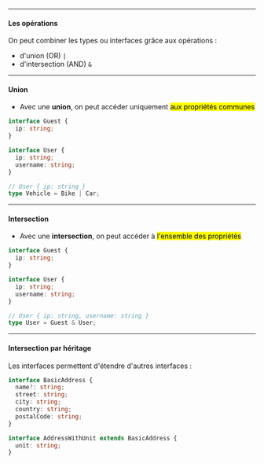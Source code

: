 
<Slides>

<ChapterHeading title="Union et intersection" backgroundColor="#ff6b81" />

---

<SlideHeader slideTitle="Union et intersection" />

#### Les opérations

On peut combiner les types ou interfaces grâce aux opérations :

- d'union (OR) `|`
- d'intersection (AND) `&`

---

<SlideHeader slideTitle="Union et intersection" />

#### Union

- Avec une **union**, on peut accéder uniquement <mark>aux propriétés communes</mark>

```typescript
interface Guest {
  ip: string;
}

interface User {
  ip: string;
  username: string;
}

// User { ip: string }
type Vehicle = Bike | Car;
```

---

<SlideHeader slideTitle="Union et intersection" />

#### Intersection

- Avec une **intersection**, on peut accéder à <mark>l'ensemble des propriétés</mark>

```typescript
interface Guest {
  ip: string;
}

interface User {
  ip: string;
  username: string;
}

// User { ip: string, username: string }
type User = Guest & User;
```

---

<SlideHeader slideTitle="Union et intersection" />

#### Intersection par héritage

Les interfaces permettent d'étendre d'autres interfaces :

```typescript
interface BasicAddress {
  name?: string;
  street: string;
  city: string;
  country: string;
  postalCode: string;
}

interface AddressWithUnit extends BasicAddress {
  unit: string;
}
```

</Slides>
